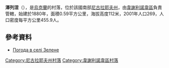 {{coord|47|20|6|N|30|58|25|E|scale:100000|display=title}}

'''澤列涅'''（{{lang-uk|Зелене}}），是[[烏克蘭|烏克蘭]]的村落，位於該國南部[[尼古拉耶夫州|尼古拉耶夫州]]，由[[韋謝利諾韋區|韋謝利諾韋區]]負責管轄，始建於1880年，面積0.59平方公里，海拔高度112米，2001年人口269，人口密度每平方公里455.9人。

==參考資料==
* [http://weather.in.ua/ua/nikolaevskaja/8853 Погода в селі Зелене] {{Wayback|url=http://weather.in.ua/ua/nikolaevskaja/8853 |date=20160607001533 }}

[[Category:尼古拉耶夫州村落|Category:尼古拉耶夫州村落]]
[[Category:韋謝利諾韋區村落|Category:韋謝利諾韋區村落]]


{{Mykolaiv-geo-stub}}